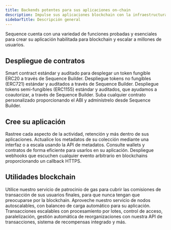 ```yaml
---
title: Backends potentes para sus aplicaciones on-chain
description: Impulse sus aplicaciones blockchain con la infraestructura robusta de Sequence. Consulte el estado de la blockchain en tiempo real, despliegue contratos auditados, gestione metadatos de NFT, rastree actividad web3, envíe transacciones sin gas y conéctese fácilmente a webhooks de eventos.
sidebarTitle: Descripción general
---
```


Sequence cuenta con una variedad de funciones probadas y esenciales para crear su aplicación habilitada para blockchain y escalar a millones de usuarios.

## Despliegue de contratos

<CardGroup cols={2}>
  <Card title="ERC20" icon="coins" href="/solutions/collectibles/contracts/deploy-ERC20-currency">
    Smart contract estándar y auditado para desplegar un token fungible ERC20 a través de Sequence Builder.
  </Card>

  <Card title="ERC721" icon="image" href="/solutions/collectibles/contracts/deploy-an-item-collection">
    Despliegue tokens no fungibles (ERC721) estándar y auditados a través de Sequence Builder.
  </Card>

  <Card title="ERC1155" icon="layer-group" href="/solutions/collectibles/contracts/deploy-an-item-collection">
    Despliegue tokens semi-fungibles (ERC1155) estándar y auditados, que ayudamos a coautorizar, a través de Sequence Builder.
  </Card>

  <Card title="Vincule cualquier contrato" icon="link" href="/solutions/builder/contracts">
    Suba cualquier contrato personalizado proporcionando el ABI y adminístrelo desde Sequence Builder.
  </Card>
</CardGroup>

## Cree su aplicación

<CardGroup cols={2}>
  <Card title="Analytics" icon="chart-line" href="/solutions/builder/analytics">
    Rastree cada aspecto de la actividad, retención y más dentro de sus aplicaciones.
  </Card>

  <Card title="Gestión de metadatos" icon="database" href="/solutions/collectibles/metadata">
    Actualice los metadatos de su colección mediante una interfaz o a escala usando la API de metadatos.
  </Card>

  <Card title="Indexer" icon="magnifying-glass" href="/solutions/builder/indexer">
    Consulte wallets y contratos de forma eficiente para usarlos en su aplicación.
  </Card>

  <Card title="Webhooks" icon="bell" href="/solutions/builder/webhooks">
    Despliegue webhooks que escuchen cualquier evento arbitrario en blockchains proporcionando un callback HTTPS.
  </Card>
</CardGroup>

## Utilidades blockchain

<CardGroup cols={2}>
  <Card title="Gas Sponsorship" icon="gas-pump" href="/solutions/builder/gas-tank">
    Utilice nuestro servicio de patrocinio de gas para cubrir las comisiones de transacción de sus usuarios finales, para que nunca tengan que preocuparse por la blockchain.
  </Card>

  <Card title="Node Gateway" icon="server" href="/solutions/builder/node-gateway">
    Aproveche nuestro servicio de nodos autoscalables, con balanceo de carga automático para su aplicación.
  </Card>

  <Card title="Sidekick" icon="user" href="/solutions/sidekick/overview">
    Transacciones escalables con procesamiento por lotes, control de acceso, paralelización, gestión automática de reorganizaciones con nuestra API de transacciones, sistema de recompensas integrado y más.
  </Card>
</CardGroup>